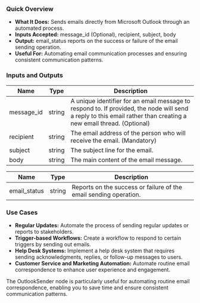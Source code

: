 ### Quick Overview

- **What It Does:** Sends emails directly from Microsoft Outlook through an automated process.
- **Inputs Accepted:** message_id (Optional), recipient, subject, body
- **Output:** email_status reports on the success or failure of the email sending operation.
- **Useful For:** Automating email communication processes and ensuring consistent communication patterns.

### Inputs and Outputs

| Name       | Type   | Description                                                                                                                                                       |
| ---------- | ------ | ----------------------------------------------------------------------------------------------------------------------------------------------------------------- |
| message_id | string | A unique identifier for an email message to respond to. If provided, the node will send a reply to this email rather than creating a new email thread. (Optional) |
| recipient  | string | The email address of the person who will receive the email. (Mandatory)                                                                                           |
| subject    | string | The subject line for the email.                                                                                                                                   |
| body       | string | The main content of the email message.                                                                                                                            |

| Name         | Type   | Description                                                       |
| ------------ | ------ | ----------------------------------------------------------------- |
| email_status | string | Reports on the success or failure of the email sending operation. |

### Use Cases

- **Regular Updates:** Automate the process of sending regular updates or reports to stakeholders.
- **Trigger-based Workflows:** Create a workflow to respond to certain triggers by sending out emails.
- **Help Desk Systems:** Implement a help desk system that requires sending acknowledgments, replies, or follow-up messages to users.
- **Customer Service and Marketing Automation:** Automate routine email correspondence to enhance user experience and engagement.

The OutlookSender node is particularly useful for automating routine email correspondence, enabling you to save time and ensure consistent communication patterns.
